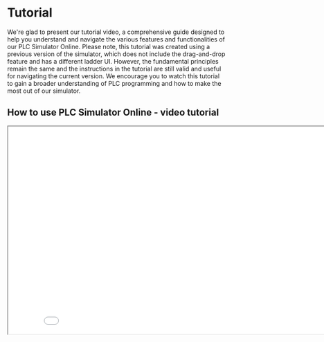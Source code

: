 # Tutorial

We're glad to present our tutorial video, a comprehensive guide designed to help you understand and navigate the various features and functionalities of our PLC Simulator Online. Please note, this tutorial was created using a previous version of the simulator, which does not include the drag-and-drop feature and has a different ladder UI. However, the fundamental principles remain the same and the instructions in the tutorial are still valid and useful for navigating the current version. We encourage you to watch this tutorial to gain a broader understanding of PLC programming and how to make the most out of our simulator.

## How to use PLC Simulator Online - video tutorial

<iframe
  width="853"
  height="480"
  src={`https://www.youtube.com/embed/Cgd_Or1Mcac`}
  allow="accelerometer; clipboard-write; encrypted-media; gyroscope; picture-in-picture"
  allowFullScreen
  title="Embedded youtube"
/>

We're currently working on creating new tutorials that will cover the latest features of our simulator. Stay tuned for those updates!
